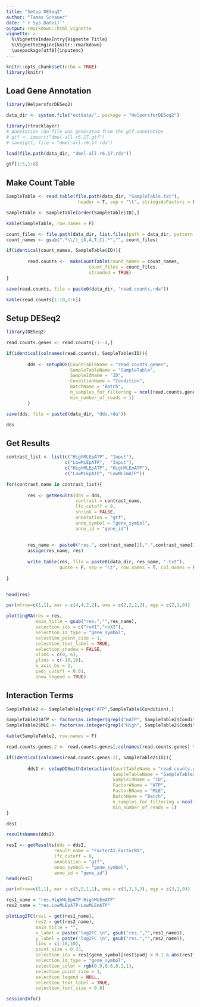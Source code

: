 ```yaml
---
title: "Setup DESeq2"
author: "Tamas Schauer"
date: "`r Sys.Date()`"
output: rmarkdown::html_vignette
vignette: >
  %\VignetteIndexEntry{Vignette Title}
  %\VignetteEngine{knitr::rmarkdown}
  \usepackage[utf8]{inputenc}
---
```


<style>
pre {
  overflow-x: auto;
}
pre code {
  word-wrap: normal;
  white-space: pre;
}
</style>

```r
knitr::opts_chunk$set(echo = TRUE)
library(knitr)
```


## Load Gene Annotation

```r
library(HelpersforDESeq2)

data_dir <- system.file("extdata/", package = "HelpersforDESeq2")

library(rtracklayer)
# Annotation rda file was generated from the gtf annotation
# gtf <- import("dmel-all-r6.17.gtf")
# save(gtf, file = "dmel-all-r6.17.rda")

load(file.path(data_dir, "dmel-all-r6.17.rda"))

gtf[1:5,1:8]
```


## Make Count Table

```r
SampleTable <- read.table(file.path(data_dir, "SampleTable.txt"), 
                           header = T, sep = "\t", stringsAsFactors = FALSE)

SampleTable <- SampleTable[order(SampleTable$ID),]

kable(SampleTable, row.names = F)
```

```r
count_files <- file.path(data_dir, list.files(path = data_dir, pattern = "ReadsPerGene"))
count_names <- gsub(".*\\/|_[G,A,T,C].*","", count_files)

if(identical(count_names, SampleTable$ID)){
        
        read.counts <-  makeCountTable(count_names = count_names, 
                               count_files = count_files,
                               stranded = TRUE)
}

save(read.counts, file = paste0(data_dir, "read.counts.rda"))

kable(read.counts[1:10,1:6])
```


##  Setup DESeq2

```r
library(DESeq2)
```

```r
read.counts.genes <- read.counts[-1:-4,]

if(identical(colnames(read.counts), SampleTable$ID)){
        
        dds <- setupDDS(CountTableName = "read.counts.genes", 
                        SampleTableName = "SampleTable",
                        SampleIdName = "ID", 
                        ConditionName = "Condition", 
                        BatchName = "Batch",
                        n_samples_for_filtering = ncol(read.counts.genes)*0.75,
                        min_number_of_reads = 1)
        }

save(dds, file = paste0(data_dir, "dds.rda"))

dds
```

## Get Results

```r
contrast_list <- list(c("HighMLEpATP", "Input"),
                      c("LowMLEpATP",  "Input"),
                      c("HighMLEpATP", "HighMLEmATP"),
                      c("LowMLEpATP", "LowMLEmATP"))

for(contrast_name in contrast_list){
        
        res <- getResults(dds = dds,
                          contrast = contrast_name,
                          lfc_cutoff = 0,
                          shrink = FALSE,
                          annotation = "gtf",
                          anno_symbol = "gene_symbol",
                          anno_id = "gene_id")
        
        
        res_name <- paste0("res.", contrast_name[1],"-",contrast_name[2])
        assign(res_name, res)
        
        write.table(res, file = paste0(data_dir, res_name, ".txt"), 
                    quote = F, sep = "\t", row.names = T, col.names = NA) 
        
}


head(res)
```

```r
par(mfrow=c(1,1), mar = c(4,4,2,2), oma = c(2,2,2,2), mgp = c(2,1,0))

plottingMA(res = res,
           main_title = gsub("res.","",res_name),
           selection_ids = c("roX1","roX2"),
           selection_id_type = "gene_symbol",
           selection_point_size = 1,
           selection_text_label = TRUE,
           selection_shadow = FALSE,
           xlims = c(0, 6),
           ylims = c(-10,10),
           x_axis_by = 2,
           padj_cutoff = 0.01,
           show_legend = TRUE)


```


## Interaction Terms

```r
SampleTable2 <- SampleTable[grep("ATP",SampleTable$Condition),]

SampleTable2$ATP <- factor(as.integer(grepl("mATP", SampleTable2$Condition)))
SampleTable2$MLE <- factor(as.integer(grepl("High", SampleTable2$Condition)))

kable(SampleTable2, row.names = F)

read.counts.genes.2 <- read.counts.genes[,colnames(read.counts.genes) %in% SampleTable2$ID]

if(identical(colnames(read.counts.genes.2), SampleTable2$ID)){
        
        ddsI <- setupDDSwithInteraction(CountTableName = "read.counts.genes.2",
                                        SampleTableName = "SampleTable2",
                                        SampleIdName = "ID",
                                        FactorAName = "ATP",
                                        FactorBName = "MLE",
                                        BatchName = "Batch",
                                        n_samples_for_filtering = ncol(read.counts.genes.2)*0.75,
                                        min_number_of_reads = 1)
}

ddsI

resultsNames(ddsI)

resI <- getResults(dds = ddsI,
                  result_name = "FactorA1.FactorB1",
                  lfc_cutoff = 0,
                  annotation = "gtf",
                  anno_symbol = "gene_symbol",
                  anno_id = "gene_id")
head(resI)
```



```r
par(mfrow=c(1,1), mar = c(5,5,1,1), oma = c(3,3,3,3), mgp = c(3,1,0))

res1_name = "res.HighMLEpATP-HighMLEmATP"
res2_name = "res.LowMLEpATP-LowMLEmATP"

plotLog2FC(res1 = get(res1_name),
           res2 = get(res2_name),
           main_title = "",
           x_label = paste("log2FC \n", gsub("res.","",res1_name)),
           y_label = paste("log2FC \n", gsub("res.","",res2_name)),
           lims = c(-10,10),
           point_size = 0.33,
           selection_ids = resI$gene_symbol[resI$padj < 0.1 & abs(resI$log2FoldChange) > 2],
           selection_id_type = "gene_symbol",
           selection_color = rgb(0.9,0.6,0.2,1),
           selection_point_size = 1,
           selection_legend = NULL,
           selection_text_label = TRUE,
           selection_text_size = 0.8) 
```


```r
sessionInfo()
```

